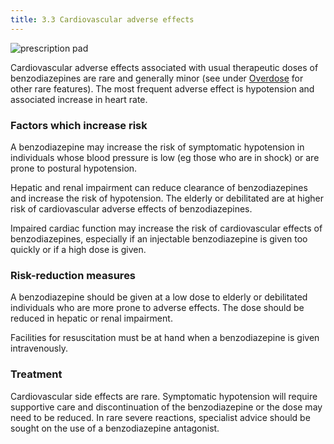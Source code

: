 ```yaml
---
title: 3.3 Cardiovascular adverse effects
---
```



![prescription pad](../../assets/con247104.jpg)

Cardiovascular adverse effects associated with usual therapeutic doses of benzodiazepines are rare and generally minor (see under [Overdose](/benzodiazepines/CON234573_12) for other rare features). The most frequent adverse effect is hypotension and associated increase in heart rate.

### Factors which increase risk

A benzodiazepine may increase the risk of symptomatic hypotension in individuals whose blood pressure is low (eg those who are in shock) or are prone to postural hypotension.

Hepatic and renal impairment can reduce clearance of benzodiazepines and increase the risk of hypotension. The elderly or debilitated are at higher risk of cardiovascular adverse effects of benzodiazepines.

Impaired cardiac function may increase the risk of cardiovascular effects of benzodiazepines, especially if an injectable benzodiazepine is given too quickly or if a high dose is given.

### Risk-reduction measures

A benzodiazepine should be given at a low dose to elderly or debilitated individuals who are more prone to adverse effects. The dose should be reduced in hepatic or renal impairment.

Facilities for resuscitation must be at hand when a benzodiazepine is given intravenously.

### Treatment

Cardiovascular side effects are rare. Symptomatic hypotension will require supportive care and discontinuation of the benzodiazepine or the dose may need to be reduced. In rare severe reactions, specialist advice should be sought on the use of a benzodiazepine antagonist.

